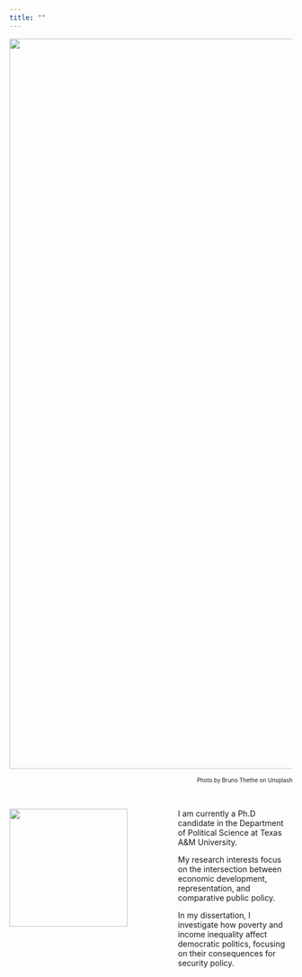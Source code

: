 ```yaml
---
title: ""
---
```


<img src="/home/andrea/Dropbox/website/andrea-junqueira.github.io/bruno-thethe-br.jpg" class="inline" width="1300"/>

<div style="text-align: right"> <font size="1">Photo by Bruno Thethe on Unsplash</font> </div>



<br /> 


<img src="/home/andrea/Dropbox/website/andrea-junqueira.github.io/profile-modified.png" style="inline" width="210" align="left"/>


<div style="padding-left:300px">

I am currently a Ph.D candidate in the Department of Political Science at Texas A\&M University. 

My research interests focus on the intersection between economic development, representation, and comparative public policy. 

In my dissertation, I investigate how poverty and income inequality affect democratic politics, focusing on their consequences for security policy.

</div>

